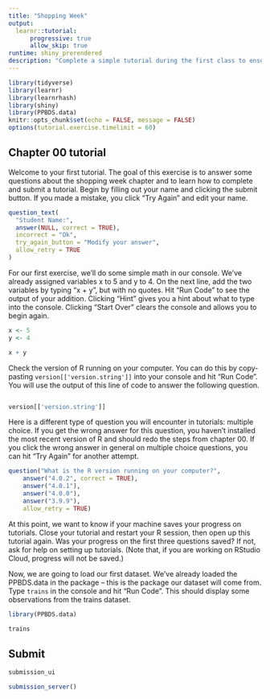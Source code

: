 ```yaml
---
title: "Shopping Week"
output:
  learnr::tutorial:
      progressive: true
      allow_skip: true
runtime: shiny_prerendered
description: "Complete a simple tutorial during the first class to ensure your computer is set up correctly."
---
```


```r
library(tidyverse)
library(learnr)
library(learnrhash)
library(shiny)
library(PPBDS.data)
knitr::opts_chunk$set(echo = FALSE, message = FALSE)
options(tutorial.exercise.timelimit = 60)  
```

## Chapter 00 tutorial

<!-- MB: How to make question not say "incorrect" to names -->

Welcome to your first tutorial. The goal of this exercise is to answer some questions about the shopping week chapter and to learn how to complete and submit a tutorial. Begin by filling out your name and clicking the submit button. If you made a mistake, you click "Try Again" and edit your name. 
``` r
question_text(
  "Student Name:",
  answer(NULL, correct = TRUE),
  incorrect = "Ok",
  try_again_button = "Modify your answer",
  allow_retry = TRUE
)
```


For our first exercise, we'll do some simple math in our console. We've already assigned variables x to 5 and y to 4. On the next line, add the two variables by typing "x + y", but with no quotes. Hit "Run Code" to see the output of your addition. Clicking "Hint" gives you a hint about what to type into the console. Clicking "Start Over" clears the console and allows you to begin again.

```r
x <- 5
y <- 4
```

```r
x + y
```



Check the version of R running on your computer. You can do this by copy-pasting `version[['version.string']]` into your console and hit "Run Code". You will use the output of this line of code to answer the following question. 

```r

```

```r
version[['version.string']]
```

Here is a different type of question you will encounter in tutorials: multiple choice. If you get the wrong answer for this question, you haven't installed the most recent version of R and should redo the steps from chapter 00. If you click the wrong answer in general on multiple choice questions, you can hit "Try Again" for another attempt. 

```r
question("What is the R version running on your computer?",
    answer("4.0.2", correct = TRUE),
    answer("4.0.1"),
    answer("4.0.0"),
    answer("3.9.9"),
    allow_retry = TRUE)
```


At this point, we want to know if your machine saves your progress on tutorials. Close your tutorial and restart your R session, then open up this tutorial again. Was your progress on the first three questions saved? If not, ask for help on setting up tutorials. (Note that, if you are working on RStudio Cloud, progress will not be saved.)

Now, we are going to load our first dataset. We've already loaded the PPBDS.data in the package -- this is the package our dataset will come from. Type `trains` in the console and hit "Run Code". This should display some observations from the trains dataset. 

```r
library(PPBDS.data)

```

```r
trains
```


## Submit

```r
submission_ui
```

```r
submission_server()
```

